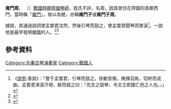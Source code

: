 '''雍門周'''， （{{bd|？||？}}）[[戰國時期|戰國時期]][[齊國|齊國]][[琴師|琴師]]，姓氏不詳，名周，因其居住在齊國的首都西門，當時稱「[[雍門|雍門]]」，故以為號，亦稱'''雍門子'''或'''雍門子周'''。

據說，其通過說詞使孟嘗君泫然，然後引琴而鼓之，使孟嘗君聞琴而墜淚<ref>《[[說苑|說苑]]·善說》：「嘗于孟嘗君，引琴而鼓之。徐動宮徵，微揮羽角，切終而成曲。孟嘗君涕浪汗增，欷而就之曰：『先生之鼓琴，令文立若國亡邑之人也。』」</ref>。一說他是最早發明[[琴譜|琴譜]]的人。<ref>{{Cite book|title=《[[新刊太音大全集|新刊太音大全集]]》|editor=袁均哲|quote=制譜始於雍門周}}</ref><ref>{{Cite book|title=《[[琴書大全|琴書大全]]》|editor=蔣克謙}}</ref>


== 參考資料 ==
{{reflist}}

{{古琴}}

[[Category:先秦古琴演奏家|Category:先秦古琴演奏家]]
[[Category:戰國人|Category:戰國人]]